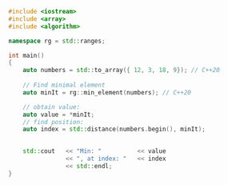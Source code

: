 ```cpp title="Find minimal value"
#include <iostream>
#include <array>
#include <algorithm>

namespace rg = std::ranges;

int main()
{
	auto numbers = std::to_array({ 12, 3, 18, 9}); // C++20
	
	// Find minimal element
	auto minIt = rg::min_element(numbers); // C++20

	// obtain value:
	auto value = *minIt;
	// find position:
	auto index = std::distance(numbers.begin(), minIt);

	
	std::cout	<< "Min: "			<< value
				<< ", at index: "	<< index
				<< std::endl;
}
```